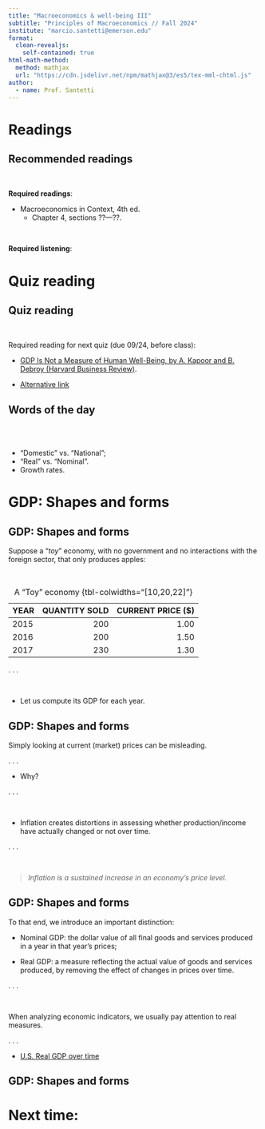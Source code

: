 ```yaml
---
title: "Macroeconomics & well-being III"
subtitle: "Principles of Macroeconomics // Fall 2024"
institute: "marcio.santetti@emerson.edu"
format: 
  clean-revealjs:
    self-contained: true
html-math-method:
  method: mathjax
  url: "https://cdn.jsdelivr.net/npm/mathjax@3/es5/tex-mml-chtml.js"
author:
  - name: Prof. Santetti
---
```


# Readings {background-color="#62259D"}



## Recommended readings

<br>

**Required readings**:

  - [Macroeconomics in Context]{.note}, 4th ed.
    - Chapter 4, sections ??&mdash;??.

<br>

**Required listening**:

# Quiz reading

## Quiz reading

<br>

 Required reading for next [quiz]{.note} (due 09/24, before class):

  - [[GDP Is Not a Measure of Human Well-Being, by A. Kapoor and B. Debroy (Harvard Business Review)]{.link}](https://hbr.org/2019/10/gdp-is-not-a-measure-of-human-well-being).
  
  - [[Alternative link]{.link}](https://archive.is/OfuGz)


## Words of the day

<br><br>

- "Domestic" vs. "National";
- "Real" vs. "Nominal".
- Growth rates.


# GDP: Shapes and forms {background-color="#62259D"}

## GDP: Shapes and forms

Suppose a "*toy*" economy, with [no]{.hi-purple} government and [no]{.hi-purple} interactions with the foreign sector, that only produces [apples]{.hi-red}:

<br>

| YEAR | QUANTITY SOLD | CURRENT PRICE ($)
|------|--------------:|-------------:|
| 2015 |       200     |     1.00 
| 2016 |       200     |     1.50 
| 2017 |       230     |     1.30     |

: A "Toy" economy {tbl-colwidths="[10,20,22]"}

. . .

<br>

  - Let us compute its [GDP]{.note} for each [year]{.hi}.
  


## GDP: Shapes and forms

Simply looking at [current (market)]{.hi-orange} prices can be [misleading]{.hi-slate}.

. . .

  - [Why]{.note}?
  
. . .

<br>

  - [Inflation]{.hi-red} creates [distortions]{.hi-slate} in assessing whether [production/income]{.note} have actually changed or not over time.
  
. . .

<br>

> *[Inflation]{.hi-red} is a sustained increase in an economy's price level.*


## GDP: Shapes and forms

To that end, we introduce an important [distinction]{.hi-purple}:

  - [Nominal]{.hi-green} GDP: the dollar value of all final goods and services produced in a year [in that year’s prices]{.note};
  
  - [Real]{.hi-orange} GDP: a measure reflecting the [actual value]{.note} of goods and services produced, by [removing the effect of changes in prices]{.orange} over time.


. . .

<br>

When analyzing economic indicators, we usually pay attention to [real]{.hi-blue} measures.

. . .

  - [[U.S. Real GDP over time]{.link}](https://fred.stlouisfed.org/series/GDPC1)


## GDP: Shapes and forms





# Next time: {background-color="#62259D"}

